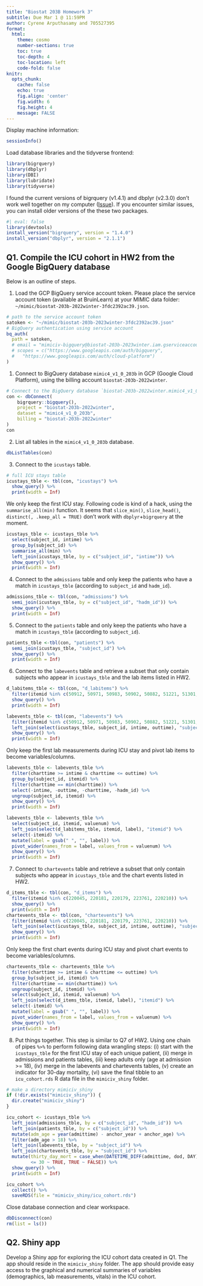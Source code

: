 ```yaml
---
title: "Biostat 203B Homework 3"
subtitle: Due Mar 1 @ 11:59PM
author: Cyrene Arputhasamy and 705527395
format:
  html:
    theme: cosmo
    number-sections: true
    toc: true
    toc-depth: 4
    toc-location: left
    code-fold: false
knitr:
  opts_chunk: 
    cache: false    
    echo: true
    fig.align: 'center'
    fig.width: 6
    fig.height: 4
    message: FALSE
---
```


Display machine information:
```r
sessionInfo()
```

Load database libraries and the tidyverse frontend:
```r
library(bigrquery)
library(dbplyr)
library(DBI)
library(lubridate)
library(tidyverse)
```

I found the current versions of bigrquery (v1.4.1) and dbplyr (v2.3.0) don't work well together on my computer ([Issue](https://github.com/r-dbi/bigrquery/issues/509)). If you encounter similar issues, you can install older versions of the these two packages.
```r
#| eval: false
library(devtools)
install_version("bigrquery", version = "1.4.0")
install_version("dbplyr", version = "2.1.1")
```

## Q1. Compile the ICU cohort in HW2 from the Google BigQuery database 

Below is an outline of steps.

1. Load the GCP BigQuery service account token. Please place the service account token (available at BruinLearn) at your MIMIC data folder: `~/mimic/biostat-203b-2022winter-3fdc2392ac39.json`.
```r
# path to the service account token 
satoken <- "~/mimic/biostat-203b-2023winter-3fdc2392ac39.json"
# BigQuery authentication using service account
bq_auth(
  path = satoken,
  # email = "mimiciv-bigquery@biostat-203b-2023winter.iam.gserviceaccount.com",
  # scopes = c("https://www.googleapis.com/auth/bigquery",
  #   "https://www.googleapis.com/auth/cloud-platform")
)
```

1. Connect to BigQuery database `mimic4_v1_0_203b` in GCP (Google Cloud Platform), using the billing account `biostat-203b-2022winter`.
```r
# Connect to the BigQuery database `biostat-203b-2022winter.mimic4_v1_0_203b`
con <- dbConnect(
    bigrquery::bigquery(),
    project = "biostat-203b-2022winter",
    dataset = "mimic4_v1_0_203b",
    billing = "biostat-203b-2022winter"
)
con
```

2. List all tables in the `mimic4_v1_0_203b` database.
```r
dbListTables(con)
```

3. Connect to the `icustays` table.
```r
# full ICU stays table
icustays_tble <- tbl(con, "icustays") %>%
  show_query() %>%
  print(width = Inf)
```
We only keep the first ICU stay. Following code is kind of a hack, using the `summarise_all(min)` function. It seems that `slice_min()`, `slice_head()`, `distinct(, .keep_all = TRUE)` don't work with `dbplyr`+`bigrquery` at the moment.
```r
icustays_tble <- icustays_tble %>% 
  select(subject_id, intime) %>% 
  group_by(subject_id) %>% 
  summarise_all(min) %>%
  left_join(icustays_tble, by = c("subject_id", "intime")) %>%
  show_query() %>%
  print(width = Inf)
```
4. Connect to the `admissions` table and only keep the patients who have a match in `icustays_tble` (according to `subject_id` and `hadm_id`).
```r
admissions_tble <- tbl(con, "admissions") %>%
  semi_join(icustays_tble, by = c("subject_id", "hadm_id")) %>%
  show_query() %>%
  print(width = Inf)
```

5. Connect to the `patients` table and only keep the patients who have a match in `icustays_tble` (according to `subject_id`).
```r
patients_tble <-tbl(con, "patients") %>%
  semi_join(icustays_tble, "subject_id") %>%
  show_query() %>%
  print(width = Inf)
```

6. Connect to the `labevents` table and retrieve a subset that only contain subjects who appear in `icustays_tble` and the lab items listed in HW2. 
```r
d_labitems_tble <- tbl(con, "d_labitems") %>%
  filter(itemid %in% c(50912, 50971, 50983, 50902, 50882, 51221, 51301, 50931)) %>%
  show_query() %>%
  print(width = Inf)
```
```r
labevents_tble <- tbl(con, "labevents") %>%
  filter(itemid %in% c(50912, 50971, 50983, 50902, 50882, 51221, 51301, 50931)) %>%
  left_join(select(icustays_tble, subject_id, intime, outtime), "subject_id") %>%
  show_query() %>%
  print(width = Inf)
```
Only keep the first lab measurements during ICU stay and pivot lab items to become variables/columns.
```r
labevents_tble <- labevents_tble %>%
  filter(charttime >= intime & charttime <= outtime) %>%
  group_by(subject_id, itemid) %>% 
  filter(charttime == min(charttime)) %>%
  select(-intime, -outtime, -charttime, -hadm_id) %>%
  ungroup(subject_id, itemid) %>%   
  show_query() %>%
  print(width = Inf)
```
```r
labevents_tble <- labevents_tble %>%
  select(subject_id, itemid, valuenum) %>%
  left_join(select(d_labitems_tble, itemid, label), "itemid") %>%
  select(-itemid) %>%
  mutate(label = gsub(" ", "", label)) %>%
  pivot_wider(names_from = label, values_from = valuenum) %>%
  show_query() %>%
  print(width = Inf)
```

7. Connect to `chartevents` table and retrieve a subset that only contain subjects who appear in `icustays_tble` and the chart events listed in HW2.
```r
d_items_tble <- tbl(con, "d_items") %>%
  filter(itemid %in% c(220045, 220181, 220179, 223761, 220210)) %>%
  show_query() %>%
  print(width = Inf)
chartevents_tble <- tbl(con, "chartevents") %>%
  filter(itemid %in% c(220045, 220181, 220179, 223761, 220210)) %>%
  left_join(select(icustays_tble, subject_id, intime, outtime), "subject_id") %>%
  show_query() %>%
  print(width = Inf)
```
Only keep the first chart events during ICU stay and pivot chart events to become variables/columns.
```r
chartevents_tble <- chartevents_tble %>% 
  filter(charttime >= intime & charttime <= outtime) %>%
  group_by(subject_id, itemid) %>% 
  filter(charttime == min(charttime)) %>%
  ungroup(subject_id, itemid) %>%  
  select(subject_id, itemid, valuenum) %>%
  left_join(select(d_items_tble, itemid, label), "itemid") %>%
  select(-itemid) %>%
  mutate(label = gsub(" ", "", label)) %>%
  pivot_wider(names_from = label, values_from = valuenum) %>%
  show_query() %>%
  print(width = Inf)
```

8. Put things together. This step is similar to Q7 of HW2. Using one chain of pipes `%>%` to perform following data wrangling steps: (i) start with the `icustays_tble` for the first ICU stay of each unique patient, (ii) merge in admissions and patients tables, (iii) keep adults only (age at admission >= 18), (iv) merge in the labevents and chartevents tables, (v) create an indicator for 30-day mortality, (vi) save the final tibble to an `icu_cohort.rds` R data file in the `mimiciv_shiny` folder.

```r
# make a directory mimiciv_shiny
if (!dir.exists("mimiciv_shiny")) {
  dir.create("mimiciv_shiny")
}
```

```r
icu_cohort <- icustays_tble %>% 
  left_join(admissions_tble, by = c("subject_id", "hadm_id")) %>%
  left_join(patients_tble, by = c("subject_id")) %>%
  mutate(adm_age = year(admittime) - anchor_year + anchor_age) %>%
  filter(adm_age > 18) %>%
  left_join(labevents_tble, by = "subject_id") %>%
  left_join(chartevents_tble, by = "subject_id") %>%
  mutate(thirty_day_mort = case_when(DATETIME_DIFF(admittime, dod, DAY)
         <= 30 ~ TRUE, TRUE ~ FALSE)) %>%
  show_query() %>%
  print(width = Inf)
```
```r
icu_cohort %>% 
  collect() %>%
  saveRDS(file = "mimiciv_shiny/icu_cohort.rds")
```

Close database connection and clear workspace.
```r
dbDisconnect(con)
rm(list = ls())
```

## Q2. Shiny app

Develop a Shiny app for exploring the ICU cohort data created in Q1. The app should reside in the `mimiciv_shiny` folder. The app should provide easy access to the graphical and numerical summaries of variables (demographics, lab measurements, vitals) in the ICU cohort.


